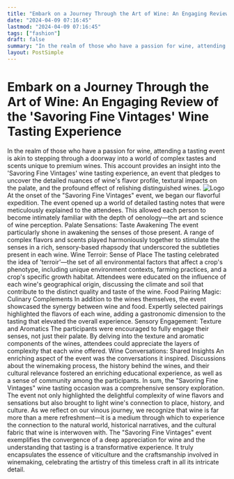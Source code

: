 ```yaml
---
title: "Embark on a Journey Through the Art of Wine: An Engaging Review of the 'Savoring Fine Vintages' Wine Tasting Experience"
date: "2024-04-09 07:16:45"
lastmod: "2024-04-09 07:16:45"
tags: ["fashion"]
draft: false
summary: "In the realm of those who have a passion for wine, attending a tasting event is akin to stepping through a doorway into a world of complex tastes and scents unique to premium wines. This account provides an insight into the 'Savoring Fine Vintages' wine tasting experience, an event that pledges to uncover the detailed nuances of wine's flavor profile, textural impacts on the palate, and the profound effect of relishing distinguished wines."
layout: PostSimple
---
```

# Embark on a Journey Through the Art of Wine: An Engaging Review of the 'Savoring Fine Vintages' Wine Tasting Experience
In the realm of those who have a passion for wine, attending a tasting event is akin to stepping through a doorway into a world of complex tastes and scents unique to premium wines. This account provides an insight into the 'Savoring Fine Vintages' wine tasting experience, an event that pledges to uncover the detailed nuances of wine's flavor profile, textural impacts on the palate, and the profound effect of relishing distinguished wines.
<img alt="Logo" class="lazyImg" data-src="https://cdn.seniorsselection.com/src_image/49e1ca67677887ba67efd642a1d2ca3b.webp" src="/statics/image/loading.webp"/>
At the onset of the "Savoring Fine Vintages" event, we began our flavorful expedition. The event opened up a world of detailed tasting notes that were meticulously explained to the attendees. This allowed each person to become intimately familiar with the depth of oenology—the art and science of wine perception.
Palate Sensations: Taste Awakening
The event particularly shone in awakening the senses of those present. A range of complex flavors and scents played harmoniously together to stimulate the senses in a rich, sensory-based rhapsody that underscored the subtleties present in each wine.
Wine Terroir: Sense of Place
The tasting celebrated the idea of 'terroir'—the set of all environmental factors that affect a crop's phenotype, including unique environment contexts, farming practices, and a crop's specific growth habitat. Attendees were educated on the influence of each wine's geographical origin, discussing the climate and soil that contribute to the distinct quality and taste of the wine.
Food Pairing Magic: Culinary Complements
In addition to the wines themselves, the event showcased the synergy between wine and food. Expertly selected pairings highlighted the flavors of each wine, adding a gastronomic dimension to the tasting that elevated the overall experience.
Sensory Engagement: Texture and Aromatics
The participants were encouraged to fully engage their senses, not just their palate. By delving into the texture and aromatic components of the wines, attendees could appreciate the layers of complexity that each wine offered.
Wine Conversations: Shared Insights
An enriching aspect of the event was the conversations it inspired. Discussions about the winemaking process, the history behind the wines, and their cultural relevance fostered an enriching educational experience, as well as a sense of community among the participants.
In sum, the "Savoring Fine Vintages" wine tasting occasion was a comprehensive sensory exploration. The event not only highlighted the delightful complexity of wine flavors and sensations but also brought to light wine's connection to place, history, and culture.
As we reflect on our vinous journey, we recognize that wine is far more than a mere refreshment—it is a medium through which to experience the connection to the natural world, historical narratives, and the cultural fabric that wine is interwoven with. The "Savoring Fine Vintages" event exemplifies the convergence of a deep appreciation for wine and the understanding that tasting is a transformative experience. It truly encapsulates the essence of viticulture and the craftsmanship involved in winemaking, celebrating the artistry of this timeless craft in all its intricate detail.
        